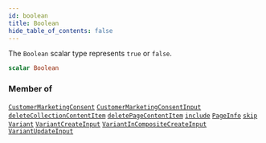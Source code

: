 ```yaml
---
id: boolean
title: Boolean
hide_table_of_contents: false
---
```








The `Boolean` scalar type represents `true` or `false`.

```graphql
scalar Boolean
```




### Member of

[`CustomerMarketingConsent`](/demand/api/graphql-admin/reference/objects/customer-marketing-consent)  <Badge class="secondary" text="object"/><Bullet />[`CustomerMarketingConsentInput`](/demand/api/graphql-admin/reference/inputs/customer-marketing-consent-input)  <Badge class="secondary" text="input"/><Bullet />[`deleteCollectionContentItem`](/demand/api/graphql-admin/reference/mutations/delete-collection-content-item)  <Badge class="secondary" text="mutation"/><Bullet />[`deletePageContentItem`](/demand/api/graphql-admin/reference/mutations/delete-page-content-item)  <Badge class="secondary" text="mutation"/><Bullet />[`include`](/demand/api/graphql-admin/reference/directives/include)  <Badge class="secondary" text="directive"/><Bullet />[`PageInfo`](/demand/api/graphql-admin/reference/objects/page-info)  <Badge class="secondary" text="object"/><Bullet />[`skip`](/demand/api/graphql-admin/reference/directives/skip)  <Badge class="secondary" text="directive"/><Bullet />[`Variant`](/demand/api/graphql-admin/reference/objects/variant)  <Badge class="secondary" text="object"/><Bullet />[`VariantCreateInput`](/demand/api/graphql-admin/reference/inputs/variant-create-input)  <Badge class="secondary" text="input"/><Bullet />[`VariantInCompositeCreateInput`](/demand/api/graphql-admin/reference/inputs/variant-in-composite-create-input)  <Badge class="secondary" text="input"/><Bullet />[`VariantUpdateInput`](/demand/api/graphql-admin/reference/inputs/variant-update-input)  <Badge class="secondary" text="input"/>



